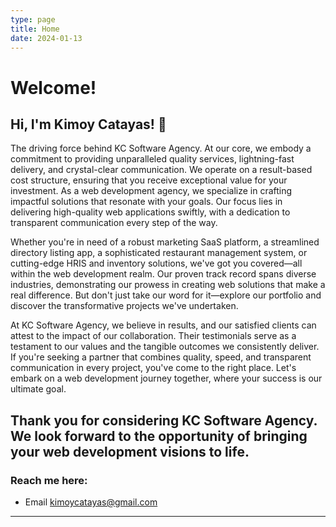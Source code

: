 ```yaml
---
type: page
title: Home
date: 2024-01-13
---
```


# Welcome!

## Hi, I'm Kimoy Catayas! 👋

The driving force behind KC Software Agency. At our core, we embody a commitment to providing unparalleled quality services, lightning-fast delivery, and crystal-clear communication. We operate on a result-based cost structure, ensuring that you receive exceptional value for your investment. As a web development agency, we specialize in crafting impactful solutions that resonate with your goals. Our focus lies in delivering high-quality web applications swiftly, with a dedication to transparent communication every step of the way.

Whether you're in need of a robust marketing SaaS platform, a streamlined directory listing app, a sophisticated restaurant management system, or cutting-edge HRIS and inventory solutions, we've got you covered—all within the web development realm. Our proven track record spans diverse industries, demonstrating our prowess in creating web solutions that make a real difference. But don't just take our word for it—explore our portfolio and discover the transformative projects we've undertaken.

At KC Software Agency, we believe in results, and our satisfied clients can attest to the impact of our collaboration. Their testimonials serve as a testament to our values and the tangible outcomes we consistently deliver. If you're seeking a partner that combines quality, speed, and transparent communication in every project, you've come to the right place. Let's embark on a web development journey together, where your success is our ultimate goal.

## Thank you for considering KC Software Agency. We look forward to the opportunity of bringing your web development visions to life.

### Reach me here:

- Email kimoycatayas@gmail.com

---
